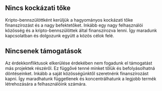 ## Nincs kockázati tőke

<div className="h-2"/>

Kripto-bennszülöttként kerüljük a hagyományos kockázati tőke finanszírozást és a nagy befektetőket. Inkább egy nagy felhasználói közösség és a kripto-bennszülöttek által finanszírozva lenni. Így maradunk kapcsolatban és dolgozunk együtt a közös célok felé.

<div className="h-4"/>

## Nincsenek támogatások

<div className="h-2"/>

Az érdekkonfliktusok elkerülése érdekében nem fogadunk el támogatást más projektek részéről. Ez függővé tenné minket tőlük és befolyásolhatná döntéseinket. Inkább a saját közösségünktől szeretnénk finanszírozást kapni. Így maradhatunk függetlenek és koncentrálhatunk a legjobb termék létrehozására a felhasználóink számára.

